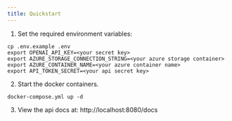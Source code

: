 ```yaml
---
title: Quickstart
---
```


1. Set the required environment variables:

```
cp .env.example .env
export OPENAI_API_KEY=<your secret key>
export AZURE_STORAGE_CONNECTION_STRING=<your azure storage container>
export AZURE_CONTAINER_NAME=<your azure container name>
export API_TOKEN_SECRET=<your api secret key>
```

2. Start the docker containers.

```
docker-compose.yml up -d
```

3. View the api docs at: http://localhost:8080/docs
